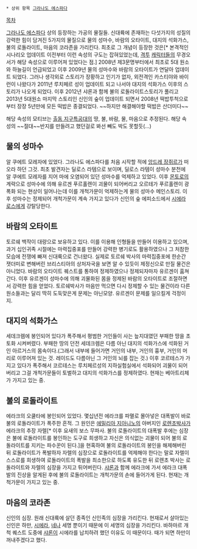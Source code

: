  * 상위 항목 [[그라나도 에스파다]]


[[목차]]

[[그라나도 에스파다]] 상의 등장하는 가공의 물질들. 신대륙에 존재하는 다섯가지의 성질의 강력한 힘이 담겨진 5가지의 물질으로 물의 성마수, 바람의 오타이트, 대지의 석화가스, 불의 로돌라이트, 마음의 코라존을 가리킨다. 최초로 그 개념이 등장한 것은[* 본격적인 시나리오 업데이트 이전부터 이런 속성의 구도는 잡혀있었는데, [[그라시엘로|격]][[구르트루데 페터슨|투]] [[아이라완|캐]][[소소(그라나도 에스파다)|릭]][[백호(그라나도 에스파다)|터]]들의 무경오서가 해당 속성으로 이루어져 있었다는 점.] 2008년 제3문명부터에서 최초로 5대 원소와 하늘길이 언급되었고 이후 2009년 물의 성마수와 바람의 오타이트가 연달아 업데이트 되었다. 그러나 생각외로 스토리가 장황하고 인기가 없자, 외전격인 카스티야와 바이런이 나왔다가 2011년 루치페르 성이 업데이트 되고 나서야 대지의 석화가스 이후의 스토리가 나오게 되었다. 이후 2012년 샤론과 함께 불의 로돌라이트스토리가 풀리고 2013년 5대원소 마지막 스토리인 신인의 숲이 업데이트 되면서 2008년 떡밥투척으로부터 장장 5년만에 모든 떡밥은 종결되었다. ~~하지만 해결해야할 떡밥은 산더미다~~ 

해당 속성의 모티브는 [[출동 지구특공대]]의 땅, 불, 바람, 물, 마음으로 추정된다. 해당 속성의 ~~절대~~반지를 만들려고 했던걸로 봐선 빼도 박도 못할듯(...)

== 물의 성마수 ==
알 쿠에트 모레자에 있었다. 그라나도 에스파다를 처음 시작할 적에 [[앙드레 장쥐르]]가 떠오라 하던 그것. 최초 발견자는 딜로스 라템으로 보이며, 딜로스 라템이 성마수 분천에 알 쿠에트 모레자를 지어 마에 오염되어 있던 성마수를 억제하고 있었다. 이후 [[몬토로]]의 계략으로 성마수에 의해 유르겐 푸르홀렌이 괴물이 되어버리고 오르테가 푸르홀렌이 광폭화 되는 현상이 일어나는데 이를 개척가문이 억제하는게 물의 성마수 메인스토리. 이후 성마수는 정제되어 개척가문이 계속 가지고 있다가 신인의 숲 에피소드에서 [[시에라 로스]]에게 강탈당한다.

== 바람의 오타이트 ==
토르쉐 백작이 대량으로 보유하고 있다. 이를 이용해 인형들을 만들어 이용하고 있으며, 과거 십인귀족 시절에는 마력집중포를 만들어 강력한 병기로도 활용하였으나 그 처참한 모습에 전쟁에 빠져 신대륙으로 건너왔다. 실제로 토르쉐 박사의 마력집중포에 한순간 잿더미로 변해버린 브리스티아의 상처자국을 보면 알 수 있듯이 제정신으로 만질 물건은 아니었다. 바람의 오타이트 퀘스트를 통하여 정제하였으나 정제되자마자 유르겐이 훔쳐간다. 이후 유르겐이 성마수에 의해 괴물화된 몸을 정제된 바람의 오타이트로 조절하면서 강력한 힘을 얻었다. 토르쉐박사가 마음만 먹으면 다시 정제할 수 있는 물건이라 다른 원소들과는 달리 딱히 도둑맞은게 문제는 아닌모양. 유르겐이 문제를 일으킬게 걱정이지.

== 대지의 석화가스 ==
세데크렘에 봉인되어 있다가 폭주해서 평범한 거인들이 사는 늪지대였던 부패한 땅을 초토화 시켜버렸다. 부패한 땅의 던전 세데크렘은 다름 아닌 대지의 석화가스에 석화된 거인 아르거스의 몸속이다.(그래서 내부에 들어가면 거인의 내부, 거인의 흉부, 거인의 머리로 이루어져 있는 것. 레이드도 다름아닌 그 거인의 뇌를 잡는 것.) 이후 코르테스가 가지고 있다가 폭주해서 코르테스는 루치페르성의 지하실험실에서 석화되어 괴물이 되어버리고 그걸 개척가문들이 토벌하고 대지의 석화가스를 정제하였다. 현재는 베아트리체가 가지고 있는 중.

== 불의 로돌라이트 ==
에라크의 오쿨타에 봉인되어 있었다. 몇십년전 에라크를 파멸로 몰아넣은 대폭발이 바로 불의 로돌라이트가 폭주한 흔적. 그 원인은 [[에밀리아 지아니노]]의 아버지인 [[스트라타비스타|로렌초]]박사가 에라크의 추장 자렐[* 이후 요새의 보스 무파사. 불의 로돌라이트의 대폭발 후에는 심장은 불에 로돌라이트를 봉인하는 도구로 희생하고 자신은 의식없는 괴물이 되어 불의 로돌라이트를 지키는 파수꾼이 된다.]을 현혹하여 불의 로돌라이트의 봉인을 해제해버린 뒤 로돌라이트가 폭발하자 자렐의 심장으로 로돌라이트를 억제해야 한다는 말로 자렐이 스스로를 희생하여 로돌라이트의 폭발을 최소한으로 하도록 유도한 뒤 로렌초 박사는 로돌라이트와 자렐의 심장을 가지고 튀어버린다. [[에바 샤론|샤론]]과 함께 에라크에 가서 에라크 대폭발의 진상을 알게된 후에 불의 로돌라이트는 개척가문의 손에 들어가게 된다. 현재는 개척가문이 가지고 있는 중.

== 마음의 코라존 ==
신인의 심장. 원래 신대륙에 살던 종족인 신인족의 심장을 가리킨다. 현재로서 살아있는 신인은 하만, [[시에라 로스|시에라]], [[네나]] 세명 뿐이기 때문에 이 세명의 심장을 가리킨다. 바하마르 개척 퀘스트 도중에 [[에바 샤론|샤론]]이 시에라를 납치하려 했던 이유도 이 때문이다. 때가 되면 하만이 꺼내주겠다고 했다.
